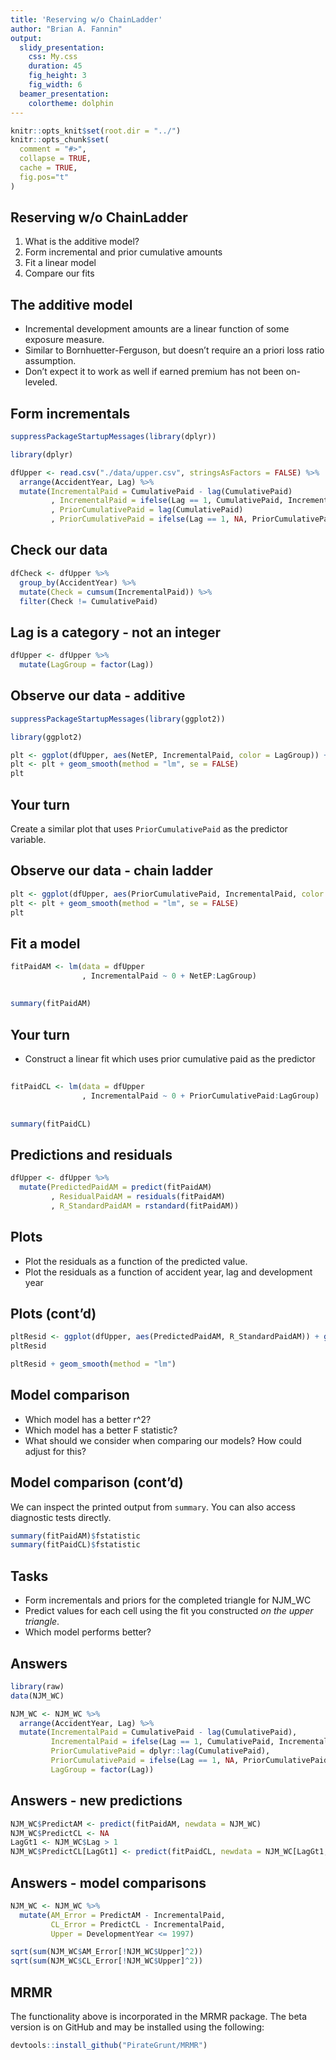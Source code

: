 ```yaml
---
title: 'Reserving w/o ChainLadder'
author: "Brian A. Fannin"
output:
  slidy_presentation:
    css: My.css
    duration: 45
    fig_height: 3
    fig_width: 6
  beamer_presentation:
    colortheme: dolphin
---
```


```r
knitr::opts_knit$set(root.dir = "../")
knitr::opts_chunk$set(
  comment = "#>",
  collapse = TRUE,
  cache = TRUE, 
  fig.pos="t"
)
```

## Reserving w/o ChainLadder

1. What is the additive model?
2. Form incremental and prior cumulative amounts
3. Fit a linear model
4. Compare our fits

## The additive model

* Incremental development amounts are a linear function of some exposure measure.
* Similar to Bornhuetter-Ferguson, but doesn't require an a priori loss ratio assumption.
* Don't expect it to work as well if earned premium has not been on-leveled.

## Form incrementals

```r
suppressPackageStartupMessages(library(dplyr))
```


```r
library(dplyr)

dfUpper <- read.csv("./data/upper.csv", stringsAsFactors = FALSE) %>% 
  arrange(AccidentYear, Lag) %>% 
  mutate(IncrementalPaid = CumulativePaid - lag(CumulativePaid)
         , IncrementalPaid = ifelse(Lag == 1, CumulativePaid, IncrementalPaid)
         , PriorCumulativePaid = lag(CumulativePaid)
         , PriorCumulativePaid = ifelse(Lag == 1, NA, PriorCumulativePaid))
```

## Check our data

```r
dfCheck <- dfUpper %>% 
  group_by(AccidentYear) %>% 
  mutate(Check = cumsum(IncrementalPaid)) %>% 
  filter(Check != CumulativePaid)
```

## Lag is a category - not an integer

```r
dfUpper <- dfUpper %>% 
  mutate(LagGroup = factor(Lag))
```


## Observe our data - additive

```r
suppressPackageStartupMessages(library(ggplot2))
```


```r
library(ggplot2)

plt <- ggplot(dfUpper, aes(NetEP, IncrementalPaid, color = LagGroup)) + geom_point()
plt <- plt + geom_smooth(method = "lm", se = FALSE)
plt
```

## Your turn

Create a similar plot that uses `PriorCumulativePaid` as the predictor variable.

## Observe our data - chain ladder

```r

plt <- ggplot(dfUpper, aes(PriorCumulativePaid, IncrementalPaid, color = LagGroup)) + geom_point()
plt <- plt + geom_smooth(method = "lm", se = FALSE)
plt
```

## Fit a model

```r
fitPaidAM <- lm(data = dfUpper
                , IncrementalPaid ~ 0 + NetEP:LagGroup)
```

## 

```r
summary(fitPaidAM)
```

## Your turn

* Construct a linear fit which uses prior cumulative paid as the predictor

## 

```r
fitPaidCL <- lm(data = dfUpper
                , IncrementalPaid ~ 0 + PriorCumulativePaid:LagGroup)
```

##

```r
summary(fitPaidCL)
```

## Predictions and residuals

```r
dfUpper <- dfUpper %>% 
  mutate(PredictedPaidAM = predict(fitPaidAM)
         , ResidualPaidAM = residuals(fitPaidAM)
         , R_StandardPaidAM = rstandard(fitPaidAM))
```

## Plots

* Plot the residuals as a function of the predicted value.
* Plot the residuals as a function of accident year, lag and development year

## Plots (cont'd)

```r
pltResid <- ggplot(dfUpper, aes(PredictedPaidAM, R_StandardPaidAM)) + geom_point()
pltResid

pltResid + geom_smooth(method = "lm")
```


## Model comparison

* Which model has a better r^2?
* Which model has a better F statistic?
* What should we consider when comparing our models? How could adjust for this?


## Model comparison (cont'd)

We can inspect the printed output from `summary`. You can also access diagnostic tests directly.

```r
summary(fitPaidAM)$fstatistic
summary(fitPaidCL)$fstatistic
```

## Tasks

* Form incrementals and priors for the completed triangle for NJM_WC
* Predict values for each cell using the fit you constructed _on the upper triangle_.
* Which model performs better?

## Answers

```r
library(raw)
data(NJM_WC)
```

```r
NJM_WC <- NJM_WC %>% 
  arrange(AccidentYear, Lag) %>% 
  mutate(IncrementalPaid = CumulativePaid - lag(CumulativePaid), 
         IncrementalPaid = ifelse(Lag == 1, CumulativePaid, IncrementalPaid),
         PriorCumulativePaid = dplyr::lag(CumulativePaid), 
         PriorCumulativePaid = ifelse(Lag == 1, NA, PriorCumulativePaid),
         LagGroup = factor(Lag)) 
```

## Answers - new predictions

```r
NJM_WC$PredictAM <- predict(fitPaidAM, newdata = NJM_WC)
NJM_WC$PredictCL <- NA
LagGt1 <- NJM_WC$Lag > 1
NJM_WC$PredictCL[LagGt1] <- predict(fitPaidCL, newdata = NJM_WC[LagGt1, ])
```

## Answers - model comparisons

```r
NJM_WC <- NJM_WC %>% 
  mutate(AM_Error = PredictAM - IncrementalPaid, 
         CL_Error = PredictCL - IncrementalPaid, 
         Upper = DevelopmentYear <= 1997)

sqrt(sum(NJM_WC$AM_Error[!NJM_WC$Upper]^2))
sqrt(sum(NJM_WC$CL_Error[!NJM_WC$Upper]^2))
```

## MRMR

The functionality above is incorporated in the MRMR package. The beta version is on GitHub and may be installed using the following:

```r
devtools::install_github("PirateGrunt/MRMR")
```

